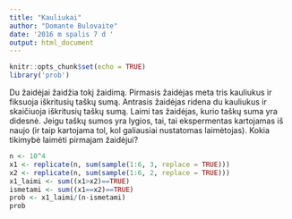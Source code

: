 ```yaml
---
title: "Kauliukai"
author: "Domante Bulovaite"
date: '2016 m spalis 7 d '
output: html_document
---
```


```r
knitr::opts_chunk$set(echo = TRUE)
library('prob')
```

Du žaidėjai žaidžia tokį žaidimą. Pirmasis žaidėjas meta tris kauliukus ir fiksuoja iškritusių taškų sumą. Antrasis žaidėjas ridena du kauliukus ir skaičiuoja iškritusių taškų sumą. Laimi tas žaidėjas, kurio taškų suma yra didesnė. Jeigu taškų sumos yra lygios, tai, tai ekspermentas kartojamas iš naujo (ir taip kartojama tol, kol galiausiai nustatomas laimėtojas). Kokia tikimybė laimėti pirmajam žaidėjui?


```r
n <- 10^4
x1 <- replicate(n, sum(sample(1:6, 3, replace = TRUE)))
x2 <- replicate(n, sum(sample(1:6, 2, replace = TRUE)))
x1_laimi <- sum((x1>x2)==TRUE)
ismetami <- sum((x1==x2)==TRUE)
prob <- x1_laimi/(n-ismetami)
prob
```






